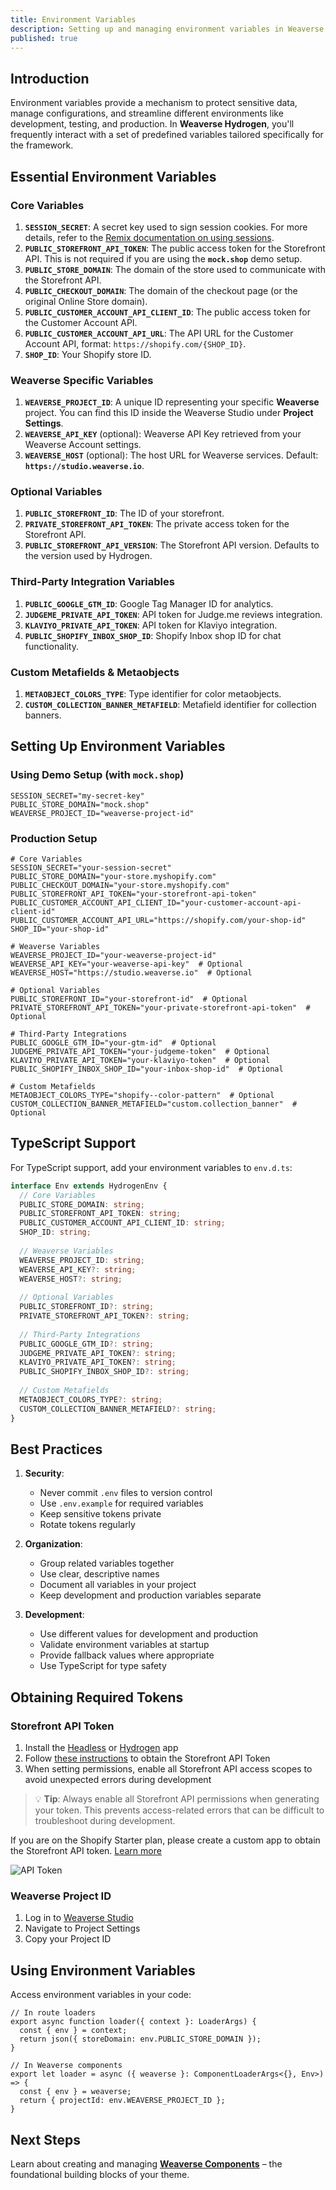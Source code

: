 ```yaml
---
title: Environment Variables
description: Setting up and managing environment variables in Weaverse Hydrogen theme.
published: true
---
```


## Introduction

Environment variables provide a mechanism to protect sensitive data, manage configurations, and streamline different environments like development, testing, and production. In **Weaverse Hydrogen**, you'll frequently interact with a set of predefined variables tailored specifically for the framework.

## Essential Environment Variables

### Core Variables
1. **`SESSION_SECRET`**: A secret key used to sign session cookies. For more details, refer to the [Remix documentation on using sessions](https://remix.run/docs/en/v1/api/remix#use-session).
2. **`PUBLIC_STOREFRONT_API_TOKEN`**: The public access token for the Storefront API. This is not required if you are using the **`mock.shop`** demo setup.
3. **`PUBLIC_STORE_DOMAIN`**: The domain of the store used to communicate with the Storefront API.
4. **`PUBLIC_CHECKOUT_DOMAIN`**: The domain of the checkout page (or the original Online Store domain).
5. **`PUBLIC_CUSTOMER_ACCOUNT_API_CLIENT_ID`**: The public access token for the Customer Account API.
6. **`PUBLIC_CUSTOMER_ACCOUNT_API_URL`**: The API URL for the Customer Account API, format: `https://shopify.com/{SHOP_ID}`.
7. **`SHOP_ID`**: Your Shopify store ID.

### Weaverse Specific Variables
1. **`WEAVERSE_PROJECT_ID`**: A unique ID representing your specific **Weaverse** project. You can find this ID inside the Weaverse Studio under **Project Settings**.
2. **`WEAVERSE_API_KEY`** (optional): Weaverse API Key retrieved from your Weaverse Account settings.
3. **`WEAVERSE_HOST`** (optional): The host URL for Weaverse services. Default: **`https://studio.weaverse.io`**.

### Optional Variables
1. **`PUBLIC_STOREFRONT_ID`**: The ID of your storefront.
2. **`PRIVATE_STOREFRONT_API_TOKEN`**: The private access token for the Storefront API.
3. **`PUBLIC_STOREFRONT_API_VERSION`**: The Storefront API version. Defaults to the version used by Hydrogen.

### Third-Party Integration Variables
1. **`PUBLIC_GOOGLE_GTM_ID`**: Google Tag Manager ID for analytics.
2. **`JUDGEME_PRIVATE_API_TOKEN`**: API token for Judge.me reviews integration.
3. **`KLAVIYO_PRIVATE_API_TOKEN`**: API token for Klaviyo integration.
4. **`PUBLIC_SHOPIFY_INBOX_SHOP_ID`**: Shopify Inbox shop ID for chat functionality.

### Custom Metafields & Metaobjects
1. **`METAOBJECT_COLORS_TYPE`**: Type identifier for color metaobjects.
2. **`CUSTOM_COLLECTION_BANNER_METAFIELD`**: Metafield identifier for collection banners.

## Setting Up Environment Variables

### Using Demo Setup (with `mock.shop`)

```plaintext
SESSION_SECRET="my-secret-key"
PUBLIC_STORE_DOMAIN="mock.shop"
WEAVERSE_PROJECT_ID="weaverse-project-id"
```

### Production Setup

```plaintext
# Core Variables
SESSION_SECRET="your-session-secret"
PUBLIC_STORE_DOMAIN="your-store.myshopify.com"
PUBLIC_CHECKOUT_DOMAIN="your-store.myshopify.com"
PUBLIC_STOREFRONT_API_TOKEN="your-storefront-api-token"
PUBLIC_CUSTOMER_ACCOUNT_API_CLIENT_ID="your-customer-account-api-client-id"
PUBLIC_CUSTOMER_ACCOUNT_API_URL="https://shopify.com/your-shop-id"
SHOP_ID="your-shop-id"

# Weaverse Variables
WEAVERSE_PROJECT_ID="your-weaverse-project-id"
WEAVERSE_API_KEY="your-weaverse-api-key"  # Optional
WEAVERSE_HOST="https://studio.weaverse.io"  # Optional

# Optional Variables
PUBLIC_STOREFRONT_ID="your-storefront-id"  # Optional
PRIVATE_STOREFRONT_API_TOKEN="your-private-storefront-api-token"  # Optional

# Third-Party Integrations
PUBLIC_GOOGLE_GTM_ID="your-gtm-id"  # Optional
JUDGEME_PRIVATE_API_TOKEN="your-judgeme-token"  # Optional
KLAVIYO_PRIVATE_API_TOKEN="your-klaviyo-token"  # Optional
PUBLIC_SHOPIFY_INBOX_SHOP_ID="your-inbox-shop-id"  # Optional

# Custom Metafields
METAOBJECT_COLORS_TYPE="shopify--color-pattern"  # Optional
CUSTOM_COLLECTION_BANNER_METAFIELD="custom.collection_banner"  # Optional
```

## TypeScript Support

For TypeScript support, add your environment variables to `env.d.ts`:

```typescript
interface Env extends HydrogenEnv {
  // Core Variables
  PUBLIC_STORE_DOMAIN: string;
  PUBLIC_STOREFRONT_API_TOKEN: string;
  PUBLIC_CUSTOMER_ACCOUNT_API_CLIENT_ID: string;
  SHOP_ID: string;
  
  // Weaverse Variables
  WEAVERSE_PROJECT_ID: string;
  WEAVERSE_API_KEY?: string;
  WEAVERSE_HOST?: string;
  
  // Optional Variables
  PUBLIC_STOREFRONT_ID?: string;
  PRIVATE_STOREFRONT_API_TOKEN?: string;
  
  // Third-Party Integrations
  PUBLIC_GOOGLE_GTM_ID?: string;
  JUDGEME_PRIVATE_API_TOKEN?: string;
  KLAVIYO_PRIVATE_API_TOKEN?: string;
  PUBLIC_SHOPIFY_INBOX_SHOP_ID?: string;
  
  // Custom Metafields
  METAOBJECT_COLORS_TYPE?: string;
  CUSTOM_COLLECTION_BANNER_METAFIELD?: string;
}
```

## Best Practices

1. **Security**:
   - Never commit `.env` files to version control
   - Use `.env.example` for required variables
   - Keep sensitive tokens private
   - Rotate tokens regularly

2. **Organization**:
   - Group related variables together
   - Use clear, descriptive names
   - Document all variables in your project
   - Keep development and production variables separate

3. **Development**:
   - Use different values for development and production
   - Validate environment variables at startup
   - Provide fallback values where appropriate
   - Use TypeScript for type safety

## Obtaining Required Tokens

### Storefront API Token
1. Install the [Headless](https://apps.shopify.com/headless) or [Hydrogen](https://apps.shopify.com/hydrogen) app
2. Follow [these instructions](https://shopify.dev/docs/custom-storefronts/building-with-the-storefront-api/manage-headless-channels) to obtain the Storefront API Token
3. When setting permissions, enable all Storefront API access scopes to avoid unexpected errors during development

> 💡 **Tip**: Always enable all Storefront API permissions when generating your token. This prevents access-related errors that can be difficult to troubleshoot during development.

<doc-warning>If you are on the Shopify Starter plan, please create a custom app to obtain the Storefront API token. [Learn more](https://help.shopify.com/en/manual/apps/app-types/custom-apps)</doc-warning>

![API Token](https://cdn.shopify.com/s/files/1/0838/0052/3057/files/API-Token.webp?v=1743408636)

### Weaverse Project ID
1. Log in to [Weaverse Studio](https://studio.weaverse.io)
2. Navigate to Project Settings
3. Copy your Project ID

## Using Environment Variables

Access environment variables in your code:

```tsx
// In route loaders
export async function loader({ context }: LoaderArgs) {
  const { env } = context;
  return json({ storeDomain: env.PUBLIC_STORE_DOMAIN });
}

// In Weaverse components
export let loader = async ({ weaverse }: ComponentLoaderArgs<{}, Env>) => {
  const { env } = weaverse;
  return { projectId: env.WEAVERSE_PROJECT_ID };
}
```

## Next Steps

Learn about creating and managing **[Weaverse Components](/development-guide/weaverse-component)** – the foundational building blocks of your theme.

